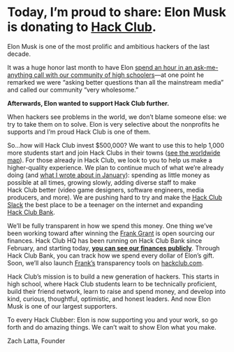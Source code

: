 
# Today, I’m proud to share: Elon&nbsp;Musk is donating <Amount amount="$500,000" /> to&nbsp;[Hack&nbsp;Club](https://hackclub.com).

Elon Musk is one of the most prolific and ambitious hackers of the last decade.

It was a huge honor last month to have Elon [spend an hour in an ask-me-anything call with our community of high schoolers](https://youtu.be/riru9OzScwk)—at one point he remarked we were “asking better questions than all the mainstream media” and called our community “very wholesome.”

**Afterwards, Elon wanted to support Hack&nbsp;Club further.**

When hackers see problems in the world, we don’t blame someone else: we try to take them on to solve. Elon is very selective about the nonprofits he supports and I’m proud Hack&nbsp;Club is one of them.

So…how will Hack&nbsp;Club invest $500,000? We want to use this to help 1,000 more students start and join Hack Clubs in their towns ([see the worldwide map](https://hackclub.com/map/)). For those already in Hack&nbsp;Club, we look to you to help us make a higher-quality experience. We plan to continue much of what we’re already doing (and [what I wrote about in January](https://zachinto2020.wordpress.com/2019/12/31/as-midnight-approaches/)): spending as little money as possible at all times, growing slowly, adding diverse staff to make Hack&nbsp;Club better (video game designers, software engineers, media producers, and more). We are pushing hard to try and make the [Hack&nbsp;Club Slack](https://hackclub.com/) the best place to be a teenager on the internet and expanding [Hack&nbsp;Club Bank](https://hackclub.com/bank/).

We’ll be fully transparent in how we spend this money. One thing we’ve been working toward after winning the [Frank Grant](https://grant.frank.ly/) is open sourcing our finances. Hack&nbsp;Club HQ has been running on Hack&nbsp;Club Bank since February, and starting today, [**you can see our finances publicly**](https://bank.hackclub.com/hq). Through Hack Club Bank, you can track how we spend every dollar of Elon’s gift. Soon, we’ll also launch [Frank’s](https://frank.ly/) transparency tools on [hackclub.com](https://hackclub.com/).

Hack&nbsp;Club’s mission is to build a new generation of hackers. This starts in high school, where Hack&nbsp;Club students learn to be technically proficient, build their friend network, learn to raise and spend money, and develop into kind, curious, thoughtful, optimistic, and honest leaders. And now Elon Musk is one of our largest supporters.

To every Hack Clubber: Elon is now supporting you and your work, so go forth and do amazing things. We can’t wait to show Elon what you make.

<Signature fname="Zach" lname="Latta" />

Zach Latta, Founder
